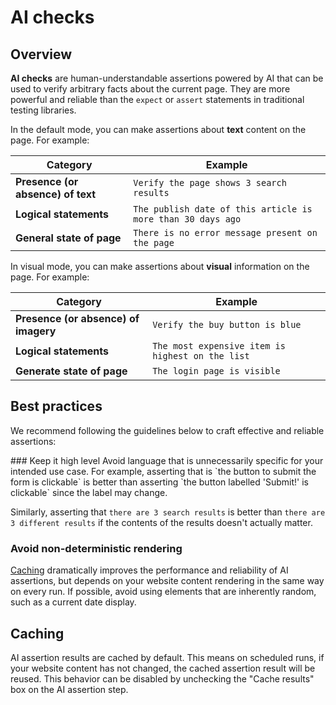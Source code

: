
# AI checks

## Overview

**AI checks** are human-understandable assertions powered by AI that can be used to verify arbitrary facts about the current page. They are more powerful and reliable than the `expect` or `assert` statements in traditional testing libraries.

In the default mode, you can make assertions about **text** content on the page. For example:

| Category                          | Example                                                     |
| --------------------------------- | ----------------------------------------------------------- |
| **Presence (or absence) of text** | `Verify the page shows 3 search results`                    |
| **Logical statements**            | `The publish date of this article is more than 30 days ago` |
| **General state of page**         | `There is no error message present on the page`             |

In visual mode, you can make assertions about **visual** information on the page. For example:

| Category                             | Example                                          |
| ------------------------------------ | ------------------------------------------------ |
| **Presence (or absence) of imagery** | `Verify the buy button is blue`                  |
| **Logical statements**               | `The most expensive item is highest on the list` |
| **Generate state of page**           | `The login page is visible`                      |

## Best practices

We recommend following the guidelines below to craft effective and reliable assertions:

<Steps>
### Keep it high level
Avoid language that is unnecessarily specific for your intended use case. For example, asserting that is `the button to submit the form is clickable` is better than asserting `the button labelled 'Submit!' is clickable` since the label may change.

Similarly, asserting that `there are 3 search results` is better than `there are 3 different results` if the contents of the results doesn't actually matter.

### Avoid non-deterministic rendering

[Caching](#caching) dramatically improves the performance and reliability of AI assertions, but depends on your website content rendering in the same way on every run. If possible, avoid using elements that are inherently random, such as a current date display.

</Steps>

## Caching

AI assertion results are cached by default. This means on scheduled runs, if your website content has not changed, the cached assertion result will be reused. This behavior can be disabled by unchecking the "Cache results" box on the AI assertion step.

